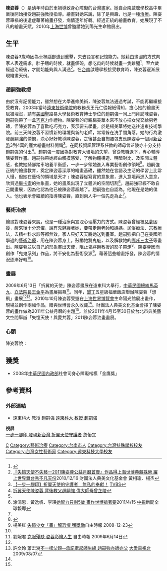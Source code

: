 {{Infobox Biography
| subject_name   = 陳姿蓉
| image_name     = 
| image_size     = 
| image_caption  = 
| date_of_birth  = {{birth year and age|1983}}
| place_of_birth = {{ROC}}[[台灣|台灣]][[台南縣|台南縣]]
| date_of_death  = 
| place_of_death = 
| occupation     = 畫家
}}
'''陳姿蓉'''（{{bd|1983年|||}}）是幼年時由於車禍導致身心障礙的台灣畫家。她自台南啟聰學校高中畢業後開始接受趙嗣強教授指導。繪畫對她來說，除了是興趣，也是一種[[藝術治療|治療]]。陳姿蓉車禍的後遺症藉著繪畫抒發，病情逐年好轉。經過正統的繪畫教育，她展現了不凡的繪畫天賦。2010年[[上海世博|上海世博]]曾邀請她到陽光生命館展出。

==生平==
陳姿蓉3歲時因為車禍腦部遭到重擊，失去語言和記憶能力。她藉由畫圖的方式向家人表達需求，肚子餓的時候，就畫個碗，想吃肉的時候就畫一隻雞腿<ref>{{cite web|url=http://ifo.tainan.gov.tw/Publish_Detail.aspx?sID=2008&sMon=1&sYear=2009&sClass=1|title=折翼天使－陳姿蓉榮獲金鷹獎|publisher=台南縣政府新聞處|deadurl=yes|archiveurl=https://web.archive.org/web/20160304090727/http://ifo.tainan.gov.tw/Publish_Detail.aspx?sID=2008&sMon=1&sYear=2009&sClass=1|archivedate=2016-03-04}}</ref>。至六歲經過治療後，才開始能夠與人溝通<ref name="典美文化基金會">[http://www.npo.org.tw/PhilNews/show_news.asp?NEWSID=8958 『失憶天使不失藝—2011陳姿蓉公益月曆首賣』作品得上海世博典藏殊榮 躍上世界舞台秀不凡天份 ]2010/12/16 財團法人典美文化基金會 黃相瑜、楊杰</ref>。在[[台南|台南]]啟聰學校接受教育時，陳姿蓉逐漸展現繪畫天份。

===趙嗣強教授===
由於沒有記憶能力，雖然想在大學進修美術，陳姿蓉無法通過考試，不能再繼續接受教育。2003年當時[[遠東科技大學|遠東技術學院]]的教務長王元仁從報紙得知，擔心她的繪畫天賦被埋沒，請有[[美國|美國]]聖路易大學藝術教育博士學位的趙嗣強一同上門拜訪陳姿蓉，趙嗣強帶了一盒[[巧克力|巧克力]]作禮物。陳姿蓉的母親楊美華本來不放心把女兒交給男老師，但陳姿蓉為了喜歡吃巧克力，表示要去學畫，於是楊美華將她送往遠東技術學院。前三天陳姿蓉不習慣新的環境與新的老師，常常躲在洗手間角落。她的行為激發趙嗣強的憐憫，決心好好教導陳姿蓉，之後甚至自掏腰包支應陳姿蓉一個月[[新台幣|新台幣]]3到4萬的龐大繪畫材料開銷<ref name="一步一腳印">[http://www.tvbs.com.tw/news/news_list.asp?no=jimmyliu220110605221406 【一步一腳印】折翼天使的守護者　無私的奉獻！] {{Wayback|url=http://www.tvbs.com.tw/news/news_list.asp?no=jimmyliu220110605221406 |date=20110809150040 }}[[TVBS|TVBS]]</ref>。在同校資訊管理系任教的師母曾芷陵亦十分支持趙嗣強的付出<ref name="折翼天使">[http://tw.myblog.yahoo.com/jw!fzQRRQKGABIhL1hIz8KeEnc-/article?mid=10918&prev=10921&next=-2&page=1&sc=1  折翼天使陳姿蓉 背後教父趙嗣強 偉大師母曾芷陵 ]{{dead link|date=2018年5月 |bot=InternetArchiveBot |fix-attempted=yes }}</ref>。趙嗣強一度因為對教育大環境的失望，曾從教職退下，專心輔導陳姿蓉作畫。趙嗣強帶她經由觸摸感受，了解物體構造、明暗對比、及空間立體感，也教她騎腳踏車培養平衡感，一步一步領她進入專業藝術創作領域<ref name="一步一腳印"/>。趙嗣強正統的繪畫教育，奠定陳姿蓉深厚的繪畫基礎，雖然她在言語及生活的學習上比常人慢，但她在藝術的領域是天才﹗陳姿蓉從寫實的意象畫，進入意境再進入意念，欣賞過[[畢卡索|畢卡索]]的抽象畫，她的畫風出現了立體派的空間切割<ref>涂鴻恩．黃逸帆．李瑛[http://beta.ctv.com.tw/insidepage_news.asp?cid=2&cateid=19&newsid=23103 她智力只剩5歲 畫作世博搶著要 ]{{dead link|date=2018年5月 |bot=InternetArchiveBot |fix-attempted=yes }}2011/4/15 [[中視|中視]]新聞全球報導 </ref>。趙嗣強已經不敢自己開畫展，因為他認為他已被陳姿蓉超越了。趙嗣強也自認為，他現在是她的僕人。他也表示會繼續的指導陳姿蓉，直到兩人中一個先走為止<ref name="一步一腳印"/>。

===藝術治療===
繪畫對陳姿蓉來說，也是一種治療與宣洩心理壓力的方式。陳姿蓉曾經被[[惡夢|惡夢]]困擾，醒來後十分恐懼，說有鬼魅纏著她，要帶走趙老師和媽媽。民俗療法、[[宗教|宗教]]療法，去精神科求診等都無效，家人只好天天將她送到畫室。趙嗣強把自己在美國所學過的[[藝術治療|藝術治療]]，用在陳姿蓉身上，鼓勵她將鬼魅，以及解救她的[[哪吒|哪吒三太子]]等畫出。陳姿蓉並以自己的形象畫出[[天使|天使]]，阻止鬼將趙教授的影子帶走<ref>{{cite news
|url= http://www.libertytimes.com.tw/2008/new/may/15/today-south7-2.htm
|title= 繪畫當橋樑 打開封閉的世界
|publisher= [[自由時報|自由時報]]
|author= 楊美紅
|date= 2008-05-15
|accessdate= 2011-08-12
|archive-date= 2010-11-08
|archive-url= https://web.archive.org/web/20101108130645/http://www.libertytimes.com.tw/2008/new/may/15/today-south7-2.htm
|dead-url= no
}}</ref>。陳姿蓉因而創作「鬼鬼系列」作品，將不安化為藝術泉源<ref>楊美紅  [http://www.libertytimes.com.tw/2008/new/dec/23/today-love4.htm 失憶少女「畫」解恐懼 獲獎勵]自由時報 2008-12-23</ref>。藉著這些繪畫抒發，陳姿蓉的情況逐漸好轉<ref name="典美文化基金會"/>。

===畫展===
2009年6月13日「折翼的天使」陳姿蓉畫展在遠東科大舉行，[[中華民國總統|中華民國總統]][[馬英九|馬英九]]、[[立法院長|立法院長]][[王金平|王金平]]為畫展揭幕<ref>劉婉君 [http://www.libertytimes.com.tw/2009/new/jun/14/today-life5.htm 克服殘缺 姿蓉彩繪人生] {{Wayback|url=http://www.libertytimes.com.tw/2009/new/jun/14/today-life5.htm |date=20120413183752 }} 自由時報 2009年6月14日</ref>。同年，[[墾丁|墾丁]]五星級福華飯店舉辦陳姿蓉「想飛」畫展<ref name="折翼天使"/><ref>許文玲 蕭宏澍[http://www.newdaai.tv/?id=59649&view=detail 不一樣父親--承諾牽起師生緣 趙嗣強亦師亦父] {{Wayback|url=http://www.newdaai.tv/?id=59649&view=detail |date=20090818170142 }}[[大愛電視台|大愛電視台]]2009/08/07</ref>。2010年10月陳姿蓉受邀在[[上海世界博覽會|上海世界博覽會]]生命陽光館展出畫作，現場並創作兩幅作品，贈與世博會永久收藏<ref name="典美文化基金會"/>。財團法人典美文化基金會擇了陳姿蓉的畫作做為2011年公益月曆的主題<ref name="典美文化基金會"/>。並於2011年4月15至30日於台北市典美藝文空間舉辦「失憶天使！與愛共蓉」2011陳姿蓉油畫畫展。

===心願===
陳姿蓉說：{{cquote|'''我要一直畫畫、一直畫畫，才能飛上天上，自由自在的幫助別人快樂<ref name="一步一腳印"/>。'''}}

==獲獎==
*2008年[[中華民國內政部|中華民國內政部]]社會司身心障礙楷模「金鷹獎」

==參考資料==
{{reflist}}

===外部連結===
*遠東科大 教授 趙嗣強 [http://www.feu.edu.tw/edu/dmdm/2010dm/te01_10.html 遠東科大 教授 趙嗣強]

'''視屏'''<br>
[http://www.youtube.com/watch?v=yPfRb2JktO0 一步一腳印 發現新台灣 折翼天使守護者] {{Wayback|url=http://www.youtube.com/watch?v=yPfRb2JktO0 |date=20120211045855 }}詹怡宜

[[Category:臺灣身心障礙畫家|C]]
[[Category:藝術治療|Category:藝術治療]]
[[Category:台南市人|Category:台南市人]]
[[Category:台灣特殊學校校友|Category:台灣特殊學校校友]]
[[Category:台灣女性藝術家|Category:台灣女性藝術家]]
[[Category:遠東科技大學校友|Category:遠東科技大學校友]]